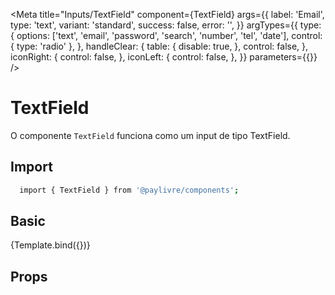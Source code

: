 

<Meta
  title="Inputs/TextField"
  component={TextField}
  args={{
    label: 'Email',
    type: 'text',
    variant: 'standard',
    success: false,
    error: '',
  }}
  argTypes={{
    type: {
      options: ['text', 'email', 'password', 'search', 'number', 'tel', 'date'],
      control: { type: 'radio' },
    },
    handleClear: {
      table: {
        disable: true,
      },
      control: false,
    },
    iconRight: {
      control: false,
    },
    iconLeft: {
      control: false,
    },
  }}
  parameters={{}}
/>


# TextField

O componente `TextField` funciona como um input de tipo TextField.

## Import

```sh
  import { TextField } from '@paylivre/components';
```

## Basic

<Canvas>
  <Story name="Default" args={{}} argTypes={{}} parameters={{}}>
    {Template.bind({})}
  </Story>
</Canvas>

## Props

<ArgsTable of={TextField} />
